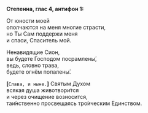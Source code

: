 **Степенна, глас 4, антифон 1:**

От юности моей  
ополчаются на меня многие страсти,  
но Ты Сам поддержи меня  
и спаси, Спаситель мой.

Ненавидящие Сион,  
вы будете Господом посрамлены́,  
ведь, словно трава,  
будете огнём попалены́.

**[**`Слава, и ныне.`**]** Святым Духом  
всякая душа животвори́тся  
и через очищение возносится,  
таи́нственно просвещаясь тро́ическим Единством.
